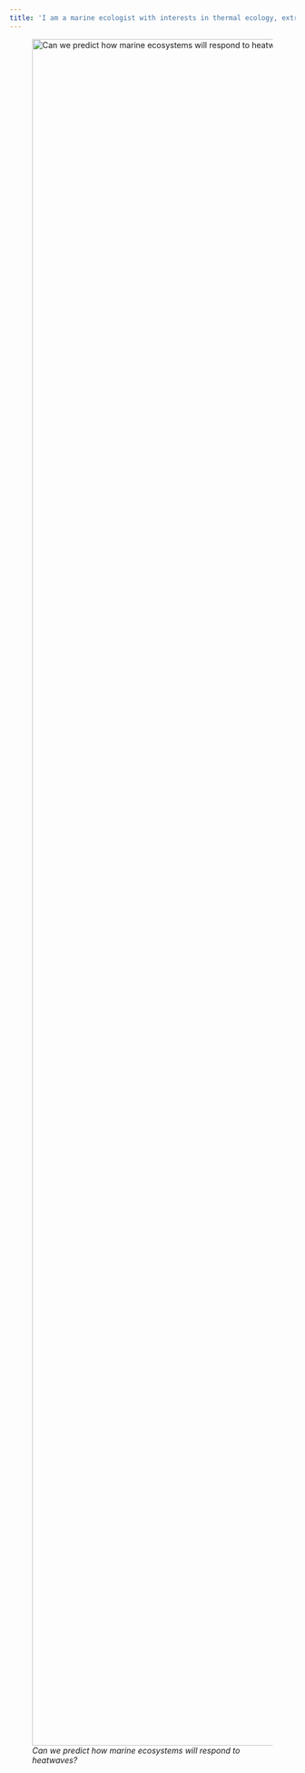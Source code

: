 ```yaml
---
title: 'I am a marine ecologist with interests in thermal ecology, extreme events, and fisheries'
---
```


![*Can we predict how marine ecosystems will respond to heatwaves?*](mada.jpg){width="3000"}
